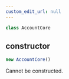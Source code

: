 ```yaml
---
custom_edit_url: null
---
```


```ts
class AccountCore
```

<div>

</div>

## constructor
```ts
new AccountCore()
```

<div>

</div>

Cannot be constructed.

